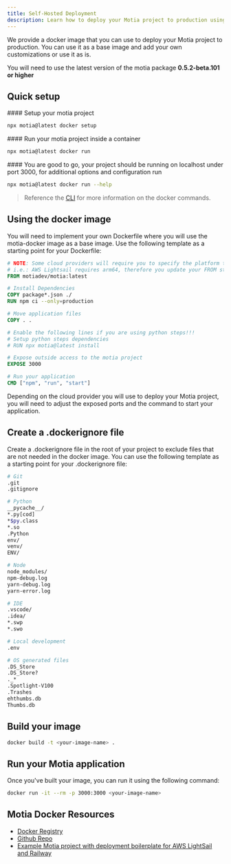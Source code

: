 ```yaml
---
title: Self-Hosted Deployment
description: Learn how to deploy your Motia project to production using motia-docker
---
```


We provide a docker image that you can use to deploy your Motia project to production. You can use it as a base image and add your own customizations or use it as is.

<Callout type="warn">You will need to use the latest version of the motia package **0.5.2-beta.101 or higher**</Callout>

## Quick setup

<Steps>
<Step>
#### Setup your motia project

```bash
npx motia@latest docker setup
```

</Step>
<Step>
#### Run your motia project inside a container

```bash
npx motia@latest docker run
```

  </Step>
  <Step>
#### You are good to go, your project should be running on localhost under port 3000, for additional options and configuration run

```bash
npx motia@latest docker run --help
```

  </Step>
</Steps>

> Reference the [CLI](/docs/concepts/cli#docker) for more information on the docker commands.

## Using the docker image

You will need to implement your own Dockerfile where you will use the motia-docker image as a base image. Use the following template as a starting point for your Dockerfile:

```dockerfile
# NOTE: Some cloud providers will require you to specify the platform to match your target architecture
# i.e.: AWS Lightsail requires arm64, therefore you update your FROM statement to: FROM --platform=linux/arm64 motiadev/motia:latest
FROM motiadev/motia:latest

# Install Dependencies
COPY package*.json ./
RUN npm ci --only=production

# Move application files
COPY . .

# Enable the following lines if you are using python steps!!!
# Setup python steps dependencies
# RUN npx motia@latest install

# Expose outside access to the motia project
EXPOSE 3000

# Run your application
CMD ["npm", "run", "start"]
```

<Callout type="info">
  Depending on the cloud provider you will use to deploy your Motia project, you will need to adjust the exposed ports
  and the command to start your application.
</Callout>

## Create a .dockerignore file

Create a .dockerignore file in the root of your project to exclude files that are not needed in the docker image. You can use the following template as a starting point for your .dockerignore file:

```bash
# Git
.git
.gitignore

# Python
__pycache__/
*.py[cod]
*$py.class
*.so
.Python
env/
venv/
ENV/

# Node
node_modules/
npm-debug.log
yarn-debug.log
yarn-error.log

# IDE
.vscode/
.idea/
*.swp
*.swo

# Local development
.env

# OS generated files
.DS_Store
.DS_Store?
._*
.Spotlight-V100
.Trashes
ehthumbs.db
Thumbs.db
```

## Build your image

```bash
docker build -t <your-image-name> .
```

## Run your Motia application

Once you've built your image, you can run it using the following command:

```bash
docker run -it --rm -p 3000:3000 <your-image-name>
```

## Motia Docker Resources

- [Docker Registry](https://hub.docker.com/r/motiadev/motia)
- [Github Repo](https://github.com/MotiaDev/motia/packages/docker)
- [Example Motia project with deployment boilerplate for AWS LightSail and Railway](https://github.com/MotiaDev/motia-examples/tree/main/examples/motia-docker)
